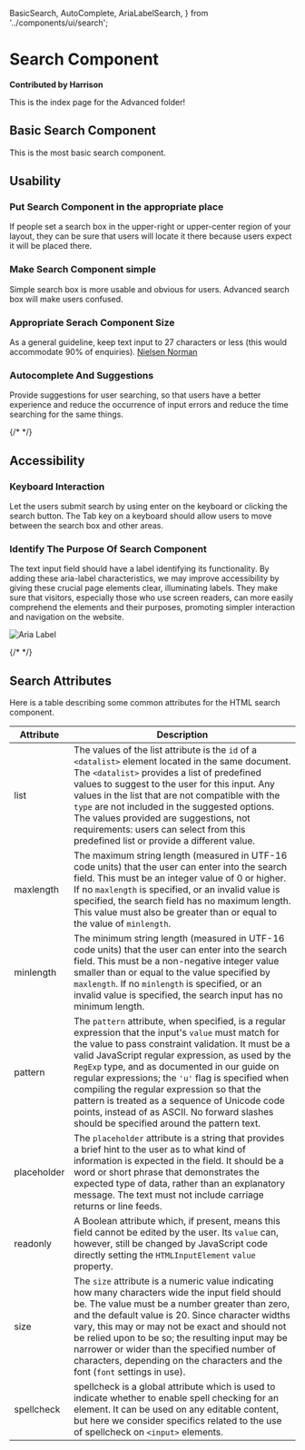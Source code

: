   BasicSearch,
  AutoComplete,
  AriaLabelSearch,
} from '../components/ui/search';

# Search Component

**Contributed by Harrison**

This is the index page for the Advanced folder!

## Basic Search Component

This is the most basic search component.

<BasicSearch />

## Usability

### Put Search Component in the appropriate place

If people set a search box in the upper-right or upper-center region of your layout, they can be sure that users will locate it there because users expect it will be placed there.

### Make Search Component simple

Simple search box is more usable and obvious for users. Advanced search box will make users confused.

### Appropriate Serach Component Size

As a general guideline, keep text input to 27 characters or less (this would accommodate 90% of enquiries). [Nielsen Norman](https://www.nngroup.com/articles/top-ten-guidelines-for-homepage-usability/)

### Autocomplete And Suggestions

Provide suggestions for user searching, so that users have a better experience and reduce the occurrence of input errors and reduce the time searching for the same things.

{/* <AutoComplete /> */}

## Accessibility

### Keyboard Interaction

Let the users submit search by using enter on the keyboard or clicking the search button. The Tab key on a keyboard should allow users to move between the search box and other areas.

### Identify The Purpose Of Search Component

The text input field should have a label identifying its functionality. By adding these aria-label characteristics, we may improve accessibility by giving these crucial page elements clear, illuminating labels. They make sure that visitors, especially those who use screen readers, can more easily comprehend the elements and their purposes, promoting simpler interaction and navigation on the website.

![Aria Label](../public/components/search/ariaLabelSearch/desktop/assets/ariaLabelSearch.jpg)

{/* <AriaLabelSearch /> */}

## Search Attributes

Here is a table describing some common attributes for the HTML search component.

| Attribute   | Description                                                                                                                                                                                                                                                                                                                                                                                                                                                                                                          |
| ----------- | -------------------------------------------------------------------------------------------------------------------------------------------------------------------------------------------------------------------------------------------------------------------------------------------------------------------------------------------------------------------------------------------------------------------------------------------------------------------------------------------------------------------- |
| list        | The values of the list attribute is the `id` of a `<datalist>` element located in the same document. The `<datalist>` provides a list of predefined values to suggest to the user for this input. Any values in the list that are not compatible with the `type` are not included in the suggested options. The values provided are suggestions, not requirements: users can select from this predefined list or provide a different value.                                                                          |
| maxlength   | The maximum string length (measured in UTF-16 code units) that the user can enter into the search field. This must be an integer value of 0 or higher. If no `maxlength` is specified, or an invalid value is specified, the search field has no maximum length. This value must also be greater than or equal to the value of `minlength`.                                                                                                                                                                          |
| minlength   | The minimum string length (measured in UTF-16 code units) that the user can enter into the search field. This must be a non-negative integer value smaller than or equal to the value specified by `maxlength`. If no `minlength` is specified, or an invalid value is specified, the search input has no minimum length.                                                                                                                                                                                            |
| pattern     | The `pattern` attribute, when specified, is a regular expression that the input's `value` must match for the value to pass constraint validation. It must be a valid JavaScript regular expression, as used by the `RegExp` type, and as documented in our guide on regular expressions; the `'u'` flag is specified when compiling the regular expression so that the pattern is treated as a sequence of Unicode code points, instead of as ASCII. No forward slashes should be specified around the pattern text. |
| placeholder | The `placeholder` attribute is a string that provides a brief hint to the user as to what kind of information is expected in the field. It should be a word or short phrase that demonstrates the expected type of data, rather than an explanatory message. The text must not include carriage returns or line feeds.                                                                                                                                                                                               |
| readonly    | A Boolean attribute which, if present, means this field cannot be edited by the user. Its `value` can, however, still be changed by JavaScript code directly setting the `HTMLInputElement` `value` property.                                                                                                                                                                                                                                                                                                        |
| size        | The `size` attribute is a numeric value indicating how many characters wide the input field should be. The value must be a number greater than zero, and the default value is 20. Since character widths vary, this may or may not be exact and should not be relied upon to be so; the resulting input may be narrower or wider than the specified number of characters, depending on the characters and the font (`font` settings in use).                                                                         |
| spellcheck  | spellcheck is a global attribute which is used to indicate whether to enable spell checking for an element. It can be used on any editable content, but here we consider specifics related to the use of spellcheck on `<input>` elements.                                                                                                                                                                                                                                                                           |
